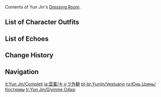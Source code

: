 {{CharacterTabs}}
Contents of Yun Jin's [[Dressing Room]].

==List of Character Outfits==
{{Outfits by Category Table|Yun Jin Outfits|nocharacter=1}}

==List of Echoes==
{{Echoes by Category Table|Yun Jin Echoes|nocharacter=1}}

==Change History==
{{Change History|2.4}}

==Navigation==
{{Character Navbox|Dressing Room}}

[[it:Yun Jin/Completi]]
[[ja:雲菫/キャラ外観]]
[[pt-br:Yunjin/Vestuário]]
[[ru:Юнь Цзинь/Костюмы]]
[[tr:Yun Jin/Giyinme Odası]]
